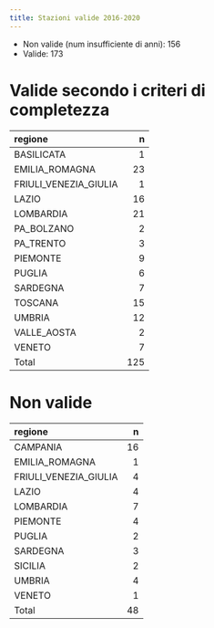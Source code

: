 ```yaml
---
title: Stazioni valide 2016-2020
---
```


* Non valide (num insufficiente di anni): 156 
* Valide: 173 

# Valide secondo i criteri di completezza


|regione               |   n|
|:---------------------|---:|
|BASILICATA            |   1|
|EMILIA_ROMAGNA        |  23|
|FRIULI_VENEZIA_GIULIA |   1|
|LAZIO                 |  16|
|LOMBARDIA             |  21|
|PA_BOLZANO            |   2|
|PA_TRENTO             |   3|
|PIEMONTE              |   9|
|PUGLIA                |   6|
|SARDEGNA              |   7|
|TOSCANA               |  15|
|UMBRIA                |  12|
|VALLE_AOSTA           |   2|
|VENETO                |   7|
|Total                 | 125|

# Non valide


|regione               |  n|
|:---------------------|--:|
|CAMPANIA              | 16|
|EMILIA_ROMAGNA        |  1|
|FRIULI_VENEZIA_GIULIA |  4|
|LAZIO                 |  4|
|LOMBARDIA             |  7|
|PIEMONTE              |  4|
|PUGLIA                |  2|
|SARDEGNA              |  3|
|SICILIA               |  2|
|UMBRIA                |  4|
|VENETO                |  1|
|Total                 | 48|
